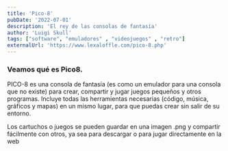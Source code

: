 ```yaml
---
title: 'Pico-8'
pubDate: '2022-07-01'
description: 'El rey de las consolas de fantasía'
author: 'Luigi Skull'
tags: ["software", "emuladores" , "videojuegos" , "retro"]
externalUrl: 'https://www.lexaloffle.com/pico-8.php' 
---
```



### Veamos qué es Pico8.


PICO-8 es una consola de fantasía (es como un emulador para una consola que no existe) para crear, compartir y jugar juegos pequeños y otros programas. Incluye todas las herramientas necesarias (código, música, gráficos y mapas) en un mismo lugar, para que puedas crear sin salir de su entorno.

Los cartuchos o juegos se pueden guardar en una imagen .png y compartir fácilmente con otros, ya sea para descargar o para jugar directamente en la web
